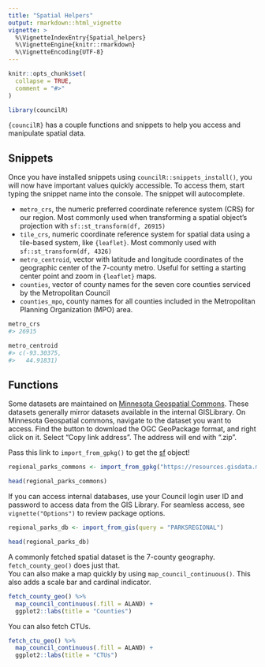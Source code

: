 ```yaml
---
title: "Spatial Helpers"
output: rmarkdown::html_vignette
vignette: >
  %\VignetteIndexEntry{Spatial_helpers}
  %\VignetteEngine{knitr::rmarkdown}
  %\VignetteEncoding{UTF-8}
---
```


```r
knitr::opts_chunk$set(
  collapse = TRUE,
  comment = "#>"
)
```

```r
library(councilR)
```

`{councilR}` has a couple functions and snippets to help you access and manipulate spatial data. 

## Snippets

Once you have installed snippets using `councilR::snippets_install()`, you will now have important values quickly accessible. To access them, start typing the snippet name into the console. The snippet will autocomplete. 

  - `metro_crs`, the numeric preferred coordinate reference system (CRS) for our region. Most commonly used when transforming a spatial object's projection with `sf::st_transform(df, 26915)`
  - `tile_crs`, numeric coordinate reference system for spatial data using a tile-based system, like `{leaflet}`. Most commonly used with `sf::st_transform(df, 4326)`
  - `metro_centroid`, vector with latitude and longitude coordinates of the geographic center of the 7-county metro. Useful for setting a starting center point and zoom in `{leaflet}` maps.
  - `counties`, vector of county  names for the seven core counties serviced by the Metropolitan Council 
  - `counties_mpo`, county names for all counties included in the Metropolitan Planning Organization (MPO) area. 

```r
metro_crs
#> 26915

metro_centroid
#> c(-93.30375,
#>   44.91831)
```

## Functions  

Some datasets are maintained on [Minnesota Geospatial Commons](https://gisdata.mn.gov/). These datasets generally mirror datasets available in the internal GISLibrary. On Minnesota Geospatial commons, navigate to the dataset you want to access. Find the button to download the OGC GeoPackage format, and right click on it. Select "Copy link address". The address will end with  ".zip".

Pass this link to `import_from_gpkg()` to get the [sf]() object!

```r
regional_parks_commons <- import_from_gpkg("https://resources.gisdata.mn.gov/pub/gdrs/data/pub/us_mn_state_metc/plan_parks_regional/gpkg_plan_parks_regional.zip")

head(regional_parks_commons)
```

If you can access internal databases, use your Council login user ID and password to access data from the GIS Library. For seamless access, see `vignette("Options")` to review package options.

```r
regional_parks_db <- import_from_gis(query = "PARKSREGIONAL")

head(regional_parks_db)
```

A commonly fetched spatial dataset is the 7-county geography. `fetch_county_geo()` does just that.  
You can also make a map quickly by using `map_council_continuous()`. This also adds a scale bar and cardinal indicator. 


```r
fetch_county_geo() %>%
  map_council_continuous(.fill = ALAND) +
  ggplot2::labs(title = "Counties")
```


You can also fetch CTUs. 


```r
fetch_ctu_geo() %>%
  map_council_continuous(.fill = ALAND) +
  ggplot2::labs(title = "CTUs")
```

